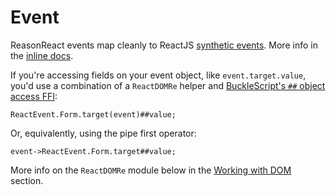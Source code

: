 
# Event

ReasonReact events map cleanly to ReactJS [synthetic events](https://reactjs.org/docs/events.html). More info in the [inline docs](https://github.com/reasonml/reason-react/blob/master/src/ReactEvent.rei#L1).

If you're accessing fields on your event object, like `event.target.value`, you'd use a combination of a `ReactDOMRe` helper and [BuckleScript's `##` object access FFI](/docs/reason-compiler/latest/object#Accessors):

```reason
ReactEvent.Form.target(event)##value;
```

Or, equivalently, using the pipe first operator:

```reason
event->ReactEvent.Form.target##value;
```

More info on the `ReactDOMRe` module below in the [Working with DOM](dom.md) section.
